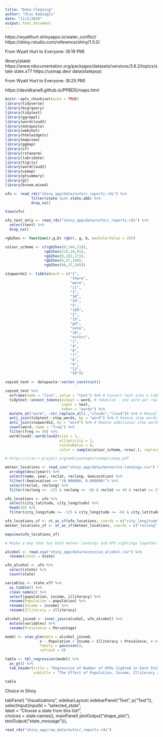 ```yaml
---
title: "Data Cleaning"
author: "Uluc Kadioglu"
date: "11/2/2020"
output: html_document
---
```


https://wyatthurt.shinyapps.io/water_conflict/
https://shiny.rstudio.com/reference/shiny/1.5.0/

From Wyatt Hurt to Everyone: (8:19 PM)

library(state)
https://www.rdocumentation.org/packages/datasets/versions/3.6.2/topics/state
state.x77
https://usmap.dev/
data(statepop)

From Wyatt Hurt to Everyone: (8:25 PM)

https://davidkane9.github.io/PPBDS/maps.html



```r
knitr::opts_chunk$set(echo = TRUE)
library(tidyverse)
library(bigrquery)
library(tidytext)
library(ggrepel)
library(wordcloud2)
library(datapasta)
library(webshot)
library(htmlwidgets)
library(mapview)
library(ggmap)
library(sf)
library(rstanarm)
library(lubridate)
library(tigris)
library(wordcloud2)
library(usmap)
library(gtsummary)
library(gt)
library(broom.mixed)

```

```r
ufo <- read_rds("shiny_app/data/nuforc_reports.rds") %>%
            filter(state %in% state.abb) %>%
            drop_na()

View(ufo)
```

```r

ufo_text_only <- read_rds("shiny_app/data/nuforc_reports.rds") %>%
  select(text) %>%
  drop_na()

rgb2hex <- function(r,g,b) rgb(r, g, b, maxColorValue = 255)

colour_scheme <- c(rgb2hex(0,144,218),
                  rgb2hex(219,10,91),
                  rgb2hex(0,163,173),
                  rgb2hex(0,97,160),
                  rgb2hex(96,37,169))

stopwords2 <- tibble(word = c("I",
                              "there",
                              "were",
                              "it",
                              "3",
                              "30",
                              "20",
                              "5",
                              "100",
                              "2",
                              "15",
                              "pd",
                              "note",
                              "10",
                              "nuforc",
                              "1",
                              "4",
                              "8",
                              "7",
                              "6",
                              "9",
                              "12",
                              "50"))

copied_text <- datapasta::vector_construct()

copied_text %>%
  enframe(name = "line", value = "text") %>% # Convert text into a tibble
  tidytext::unnest_tokens(output = word, # tokenise - one word per row
                          input = text,
                          token = "words") %>%
  mutate_at("word", ~str_replace_all(.,"clouds","cloud")) %>% # Manual word stemming
  anti_join(tidytext::stop_words, by = "word") %>% # Remove stop words using tidytext
  anti_join(stopwords2, by = "word") %>% # Remove additional stop words
  count(word, name = "freq") %>%
  filter(freq >= 50) %>%
  wordcloud2::wordcloud2(size = 1,
                         ellipticity = 1,
                         rotateRatio = 0,
                         color = sample(colour_scheme, nrow(.), replace = TRUE))

```

```r
# https://cran.r-project.org/web/packages/usmap/usmap.pdf

meteor_locations <- read_csv("shiny_app/data/meteorite-landings.csv") %>%
  arrange(desc(year)) %>%
  select(name, year, reclat, reclong, GeoLocation) %>%
  filter(!GeoLocation == "(0.000000, 0.000000)") %>%
  select(reclat, reclong) %>%
  filter(reclong >= -125 & reclong <= -66 & reclat <= 49 & reclat >= 25)

ufo_locations <- ufo %>%
  select(city_latitude, city_longitude) %>%
  head(10) %>%
  filter(city_longitude >= -125 & city_longitude <= -66 & city_latitude <= 49 & city_latitude >= 25)

ufo_locations_sf <- st_as_sf(ufo_locations, coords = c("city_longitude", "city_latitude"), crs = 4326)
meteor_locations_sf <- st_as_sf(meteor_locations, coords = c("reclong", "reclat"), crs = 4326)

mapview(ufo_locations_sf)

# Maybe a map that has both meteor landings and UFO sightings together.
```

```r

alcohol <- read.csv("shiny_app/data/excessive_alcohol.csv") %>%
  rename(state = State)

ufo_alcohol <- ufo %>%
  select(state) %>%
  count(state)

variables <- state.x77 %>%
  as_tibble() %>%
  clean_names() %>%
  select(population, income, illiteracy) %>%
  rename(Population = population) %>%
  rename(Income = income) %>%
  rename(Illiteracy = illiteracy)

alcohol_joined <- inner_join(alcohol, ufo_alcohol) %>%
  mutate(variables) %>%
  rename(Prevalence = Percentage)

model <- stan_glm(data = alcohol_joined,
                n ~ Population + Income + Illiteracy + Prevalence, # Add pluses here to control for more variables.
                family = gaussian(),
                refresh = 0)

table <- tbl_regression(model) %>%
  as_gt() %>%
  tab_header(title = "Regression of Number of UFOs Sighted in Each State",
             subtitle = "The Effect of Population, Income, Illiteracy and Prevalence of Binge Drinking")

table
```

Choice in Shiny

tabPanel(
                   "Visualizations",
                   sidebarLayout(
                     sidebarPanel("Test",
                                  p("Test")),
                     selectInput(inputId = "selected_state",                  
                                 label = "Choose a state from this list!",    
                                 choices = state.names)),
                     mainPanel(
                   plotOutput("shape_plot"),
                   textOutput("state_message"))),
                   
                   
```r

read_rds("shiny_app/raw_data/nuforc_reports.rds")
```
                   
                   